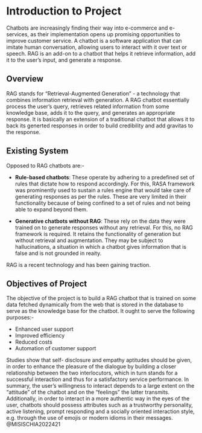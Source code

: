 # Introduction to Project

Chatbots are increasingly finding their way into e-commerce and e-services, as their implementation opens up promising opportunities to improve customer service. A chatbot is a software application that can imitate human conversation, allowing users to interact with it over text or speech. RAG is an add-on to a chatbot that helps it retrieve information, add it to the user's input, and generate a response. 

## Overview

RAG stands for "Retrieval-Augmented Generation" - a technology that combines information retrieval with generation. A RAG chatbot essentially process the user's query, retrieves related information from some knowledge base, adds it to the query, and generates an appropriate response. It is basically an extension of a traditional chatbot that allows it to back its generted responses in order to build credibility and add gravitas to the response.

## Existing System

Opposed to RAG chatbots are:-

- **Rule-based chatbots**: These operate by adhering to a predefined set of rules that dictate how to respond accordingly. For this, RASA framework was prominently used to sustain a rules engine that would take care of generating responses as per the rules. These are very limited in their functionality because of being confined to a set of rules and not being able to expand beyond them.

- **Generative chatbots without RAG**: These rely on the data they were trained on to generate responses without any retrieval. For this, no RAG framework is required. It retains the functionality of generation but without retrieval and augmentation. They may be subject to hallucinations, a situation in which a chatbot gives information that is false and is not grounded in reaity.

RAG is a recent technology and has been gaining traction. 

## Objectives of Project 

The objective of the project is to build a RAG chatbot that is trained on some data fetched dynamically from the web that is stored in the database to serve as the knowledge base for the chatbot. It ought to serve the following purposes:-

- Enhanced user support
- Improved efficiency
- Reduced costs
- Automation of customer support

::: {.callout-note}
Studies show that self- disclosure and empathy aptitudes should be given, in order to enhance the pleasure of the dialogue by building a closer relationship between the two interlocutors, which in turn stands for a successful interaction and thus for a satisfactory service performance. In summary, the user’s willingness to interact depends to a large extent on the “attitude” of the chatbot and on the “feelings” the latter transmits. Additionally, in order to interact in a more authentic way in the eyes of the user, chatbots should possess attributes such as a trustworthy personality, active listening, prompt responding and a socially oriented interaction style, e.g. through the use of emojis or modern idioms in their messages. @MISISCHIA2022421
:::